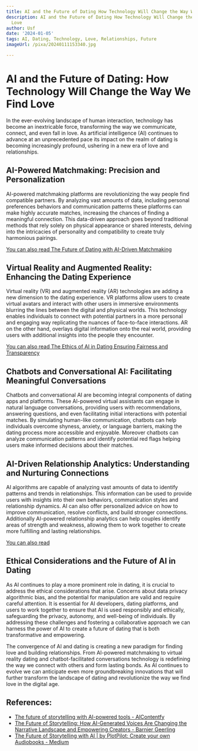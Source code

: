 ```yaml
---
title: AI and the Future of Dating How Technology Will Change the Way We Find Love
description: AI and the Future of Dating How Technology Will Change the Way We Find
  Love
author: Usf
date: '2024-01-05'
tags: AI, Dating, Technology, Love, Relationships, Future
imageUrl: /pixa/20240111153340.jpg

---
```

# AI and  the  Future of Dating: How Technology Will Change the Way We Find Love

In  the ever-evolving landscape of human interaction, technology has become an  inextricable  force, transforming  the way  we communicate, connect, and even fall in love. As artificial  intelligence (AI) continues to advance at an unprecedented pace its impact on the  realm of dating is becoming increasingly profound, ushering  in a new era of love and relationships.

## AI-Powered Matchmaking: Precision and Personalization

AI-powered matchmaking platforms are revolutionizing the way people find compatible partners. By  analyzing vast amounts of data, including personal preferences behaviors and communication patterns these platforms can make highly accurate matches,  increasing the chances of finding a  meaningful  connection. This data-driven approach goes beyond traditional methods that rely solely on physical appearance or  shared  interests, delving into the intricacies of  personality and compatibility to create truly harmonious pairings.

[You can also read The Future of Dating with AI-Driven Matchmaking](The%20Future%20of%20Dating%20with%20AI-Driven%20Matchmaking)


## Virtual Reality and Augmented Reality: Enhancing the  Dating Experience

Virtual reality (VR) and augmented reality (AR)  technologies are adding a new dimension to the dating  experience. VR  platforms allow users to create virtual  avatars and  interact with other users in immersive environments blurring  the lines between the digital and physical worlds. This technology enables individuals to connect with potential partners  in a more personal  and engaging way replicating the nuances of face-to-face interactions. AR on the other hand, overlays digital information onto the  real world, providing users with additional insights  into the people they encounter.

[You can  also read The Ethics of AI in Dating Ensuring Fairness and Transparency](The%20Ethics%20of%20AI%20in%20Dating%20Ensuring%20Fairness%20and%20Transparency)


## Chatbots and  Conversational AI: Facilitating Meaningful Conversations

Chatbots and conversational AI are  becoming integral components of  dating apps and platforms. These AI-powered virtual assistants can engage in natural language conversations, providing users with recommendations, answering questions, and even facilitating initial interactions with potential matches. By simulating human-like  communication, chatbots can help individuals overcome shyness, anxiety, or language barriers, making the dating process more accessible and enjoyable. Moreover chatbots can analyze communication patterns and identify potential red flags helping users make informed decisions about their matches.

## AI-Driven Relationship Analytics: Understanding and Nurturing Connections

AI algorithms  are capable of analyzing vast amounts of data  to identify patterns  and trends in relationships. This information  can be used to provide users with insights into their own behaviors, communication styles and relationship dynamics. AI can  also offer personalized advice on how  to improve communication, resolve  conflicts, and  build stronger connections.  Additionally AI-powered relationship analytics can help couples identify areas of strength and weakness, allowing them to work together to create more fulfilling and lasting relationships.

[You can also read ]()


##  Ethical Considerations and the Future of AI in Dating

As AI continues to play a  more prominent role in dating, it is crucial to address the ethical considerations  that arise. Concerns about data privacy algorithmic  bias, and the potential for manipulation are valid and require careful attention. It is  essential for AI developers, dating platforms, and users to work together to ensure  that  AI is used responsibly and ethically, safeguarding the privacy, autonomy,  and well-being  of individuals. By addressing these challenges and fostering a collaborative approach we can harness the power of AI to create a future of dating that is both transformative and empowering.

The  convergence of AI and dating is creating a new paradigm for finding love and building relationships. From AI-powered matchmaking to  virtual reality dating and chatbot-facilitated conversations technology is redefining the way  we connect with others and  form lasting bonds. As AI continues to evolve we can  anticipate even more groundbreaking innovations  that will further transform the landscape of dating and revolutionize  the way we find love  in the  digital age.

## References:
- [The future of storytelling with AI-powered tools - AIContentfy](https://aicontentfy.com/en/blog/future-of-storytelling-with-ai-powered-tools)
- [The Future of Storytelling: How AI-Generated Voices Are Changing the Narrative Landscape and Empowering Creators - Barnier Geerling](https://barnier.medium.com/the-future-of-storytelling-how-ai-generated-voices-are-changing-the-narrative-landscape-and-7134820d6364)
- [The Future of Storytelling with AI | by PlotPilot: Create your own Audiobooks - Medium](https://medium.com/@plotpilot/the-future-of-storytelling-with-ai-08abb204794c)
